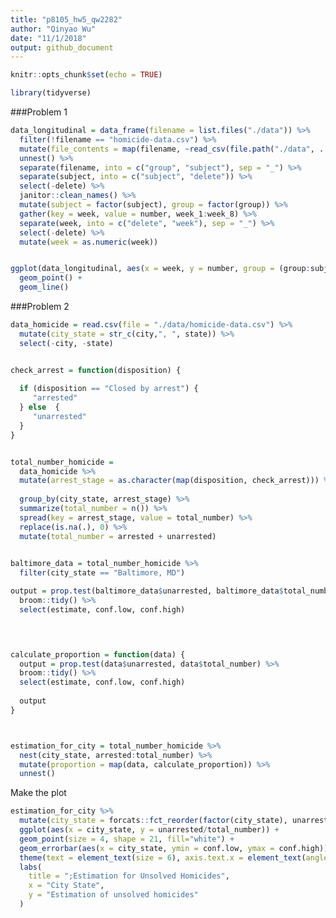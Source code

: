 ```yaml
---
title: "p8105_hw5_qw2282"
author: "Qinyao Wu"
date: "11/1/2018"
output: github_document
---
```


```r
knitr::opts_chunk$set(echo = TRUE)

library(tidyverse)
```

###Problem 1

```r
data_longitudinal = data_frame(filename = list.files("./data")) %>%
  filter(!filename == "homicide-data.csv") %>% 
  mutate(file_contents = map(filename, ~read_csv(file.path("./data", . )))) %>% 
  unnest() %>% 
  separate(filename, into = c("group", "subject"), sep = "_") %>% 
  separate(subject, into = c("subject", "delete")) %>% 
  select(-delete) %>% 
  janitor::clean_names() %>% 
  mutate(subject = factor(subject), group = factor(group)) %>% 
  gather(key = week, value = number, week_1:week_8) %>% 
  separate(week, into = c("delete", "week"), sep = "_") %>% 
  select(-delete) %>% 
  mutate(week = as.numeric(week))


ggplot(data_longitudinal, aes(x = week, y = number, group = (group:subject), color = group)) +
  geom_point() +
  geom_line()
```

###Problem 2

```r
data_homicide = read.csv(file = "./data/homicide-data.csv") %>% 
  mutate(city_state = str_c(city,", ", state)) %>% 
  select(-city, -state) 


check_arrest = function(disposition) {
  
  if (disposition == "Closed by arrest") {
     "arrested"
  } else  {
     "unarrested"
  }
}


total_number_homicide = 
  data_homicide %>% 
  mutate(arrest_stage = as.character(map(disposition, check_arrest))) %>% 
  
  group_by(city_state, arrest_stage) %>% 
  summarize(total_number = n()) %>% 
  spread(key = arrest_stage, value = total_number) %>% 
  replace(is.na(.), 0) %>% 
  mutate(total_number = arrested + unarrested) 
  

baltimore_data = total_number_homicide %>% 
  filter(city_state == "Baltimore, MD") 

output = prop.test(baltimore_data$unarrested, baltimore_data$total_number) %>% 
  broom::tidy() %>% 
  select(estimate, conf.low, conf.high)


  


```

```r
calculate_proportion = function(data) {
  output = prop.test(data$unarrested, data$total_number) %>% 
  broom::tidy() %>% 
  select(estimate, conf.low, conf.high)
  
  output
}



estimation_for_city = total_number_homicide %>% 
  nest(city_state, arrested:total_number) %>% 
  mutate(proportion = map(data, calculate_proportion)) %>% 
  unnest()
```

Make the plot

```r

estimation_for_city %>% 
  mutate(city_state = forcats::fct_reorder(factor(city_state), unarrested/total_number)) %>% 
  ggplot(aes(x = city_state, y = unarrested/total_number)) +
  geom_point(size = 4, shape = 21, fill="white") +
  geom_errorbar(aes(x = city_state, ymin = conf.low, ymax = conf.high)) +
  theme(text = element_text(size = 6), axis.text.x = element_text(angle = 90, hjust = 1)) + 
  labs(
    title = ";Estimation for Unsolved Homicides",
    x = "City State",
    y = "Estimation of unsolved homicides"
  )

```




